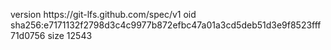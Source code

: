 version https://git-lfs.github.com/spec/v1
oid sha256:e7171132f2798d3c4c9977b872efbc47a01a3cd5deb51d3e9f8523fff71d0756
size 12543

